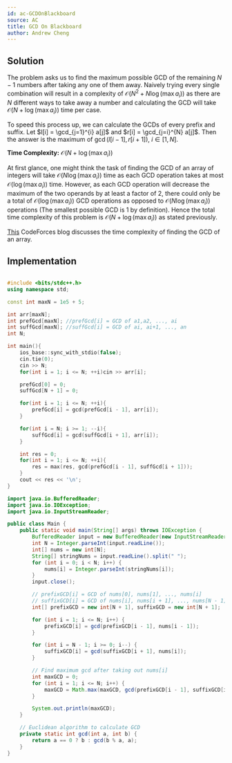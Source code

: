 ```yaml
---
id: ac-GCDOnBlackboard
source: AC
title: GCD On Blackboard
author: Andrew Cheng
---
```


## Solution
The problem asks us to find the maximum possible GCD of the remaining $N-1$ numbers
after taking any one of them away. Naively trying every single combination will result in a
complexity of $\mathcal{O}(N^2 + N \log(\max a_i))$ as there are $N$ different ways to take away a number and calculating
the GCD will take $\mathcal{O}(N+\log(\max a_i))$ time per case. 

To speed this process up, we can calculate the GCDs of every prefix and suffix. Let $l[i] = \gcd_{j=1}^{i} a[j]$ and $r[i] = \gcd_{j=i}^{N} a[j]$.
Then the answer is the maximum of $\gcd(l[i-1],r[i+1]),$ $i \in [1,N]$. 

**Time Complexity:**
$\mathcal{O}(N+\log(\max a_i))$

<Spoiler title="Time Complexity Proof">

At first glance, one might think the task of finding the GCD of an array of integers will take $\mathcal{O}(N\log(\max a_i))$ time
as each GCD operation takes at most $\mathcal{O}(\log(\max a_i))$ time. However, as each GCD operation will decrease the maximum of the two operands
by at least a factor of 2, there could only be a total of $\mathcal{O}(\log (\max a_i))$ GCD operations
as opposed to $\mathcal{O}(N \log(\max a_i))$ operations (The smallest possible GCD is 1 by definition). Hence the total time complexity of this problem is $\mathcal{O}(N+\log(\max a_i))$
as stated previously.

<Optional>

[This](https://codeforces.com/blog/entry/92720?#comment-814416) CodeForces blog discusses the time complexity of finding the GCD of an array.

</Optional>

</Spoiler>

## Implementation

<LanguageSection>
<CPPSection>

```cpp

#include <bits/stdc++.h>
using namespace std;

const int maxN = 1e5 + 5;

int arr[maxN];
int prefGcd[maxN]; //prefGcd[i] = GCD of a1,a2, ..., ai
int suffGcd[maxN]; //suffGcd[i] = GCD of ai, ai+1, ..., an
int N;

int main(){
	ios_base::sync_with_stdio(false);
	cin.tie(0);
	cin >> N;
	for(int i = 1; i <= N; ++i)cin >> arr[i];

	prefGcd[0] = 0;
	suffGcd[N + 1] = 0;

	for(int i = 1; i <= N; ++i){
		prefGcd[i] = gcd(prefGcd[i - 1], arr[i]);
	}

	for(int i = N; i >= 1; --i){
		suffGcd[i] = gcd(suffGcd[i + 1], arr[i]);
	}

	int res = 0;
	for(int i = 1; i <= N; ++i){
		res = max(res, gcd(prefGcd[i - 1], suffGcd[i + 1]));
	}
	cout << res << '\n';
}

```
</CPPSection>
	
<JavaSection>

```java
import java.io.BufferedReader;
import java.io.IOException;
import java.io.InputStreamReader;

public class Main {
	public static void main(String[] args) throws IOException {
		BufferedReader input = new BufferedReader(new InputStreamReader(System.in));
		int N = Integer.parseInt(input.readLine());
		int[] nums = new int[N];
		String[] stringNums = input.readLine().split(" ");
		for (int i = 0; i < N; i++) {
			nums[i] = Integer.parseInt(stringNums[i]);
		}
		input.close();

		// prefixGCD[i] = GCD of nums[0], nums[1], ..., nums[i]
		// suffixGCD[i] = GCD of nums[i], nums[i + 1], ..., nums[N - 1]
		int[] prefixGCD = new int[N + 1], suffixGCD = new int[N + 1];

		for (int i = 1; i <= N; i++) {
			prefixGCD[i] = gcd(prefixGCD[i - 1], nums[i - 1]);
		}

		for (int i = N - 1; i >= 0; i--) {
			suffixGCD[i] = gcd(suffixGCD[i + 1], nums[i]);
		}

		// Find maximum gcd after taking out nums[i]
		int maxGCD = 0;
		for (int i = 1; i <= N; i++) {
			maxGCD = Math.max(maxGCD, gcd(prefixGCD[i - 1], suffixGCD[i]));
		}

		System.out.println(maxGCD);
	}

	// Euclidean algorithm to calculate GCD
	private static int gcd(int a, int b) {
		return a == 0 ? b : gcd(b % a, a);
	}
}
```
</JavaSection>

</LanguageSection>
